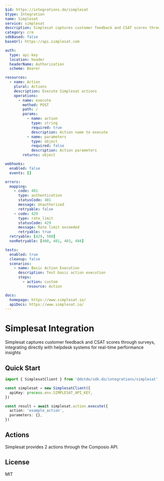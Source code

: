 ```yaml
---
$id: https://integrations.do/simplesat
$type: Integration
name: Simplesat
service: simplesat
description: Simplesat captures customer feedback and CSAT scores through surveys, integrating directly with helpdesk systems for real-time performance insights
category: crm
sdkBased: false
baseUrl: https://api.simplesat.com

auth:
  type: api-key
  location: header
  headerName: Authorization
  scheme: Bearer

resources:
  - name: Action
    plural: Actions
    description: Execute Simplesat actions
    operations:
      - name: execute
        method: POST
        path: /
        params:
          - name: action
            type: string
            required: true
            description: Action name to execute
          - name: parameters
            type: object
            required: false
            description: Action parameters
        returns: object

webhooks:
  enabled: false
  events: []

errors:
  mapping:
    - code: 401
      type: authentication
      statusCode: 401
      message: Unauthorized
      retryable: false
    - code: 429
      type: rate_limit
      statusCode: 429
      message: Rate limit exceeded
      retryable: true
  retryable: [429, 500]
  nonRetryable: [400, 401, 403, 404]

tests:
  enabled: true
  cleanup: false
  scenarios:
    - name: Basic Action Execution
      description: Test basic action execution
      steps:
        - action: custom
          resource: Action

docs:
  homepage: https://www.simplesat.io/
  apiDocs: https://www.simplesat.io/
---
```


# Simplesat Integration

Simplesat captures customer feedback and CSAT scores through surveys, integrating directly with helpdesk systems for real-time performance insights

## Quick Start

```typescript
import { SimplesatClient } from '@dotdo/sdk.do/integrations/simplesat'

const simplesat = new SimplesatClient({
  apiKey: process.env.SIMPLESAT_API_KEY,
})

const result = await simplesat.action.execute({
  action: 'example_action',
  parameters: {},
})
```

## Actions

Simplesat provides 2 actions through the Composio API.

## License

MIT
